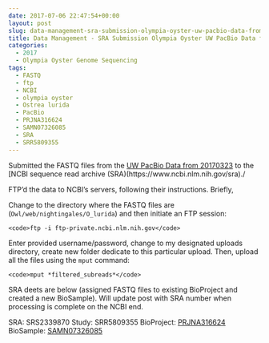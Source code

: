 ```yaml
---
date: 2017-07-06 22:47:54+00:00
layout: post
slug: data-management-sra-submission-olympia-oyster-uw-pacbio-data-from-20170323
title: Data Management - SRA Submission Olympia Oyster UW PacBio Data from 20170323
categories:
  - 2017
  - Olympia Oyster Genome Sequencing
tags:
  - FASTQ
  - ftp
  - NCBI
  - olympia oyster
  - Ostrea lurida
  - PacBio
  - PRJNA316624
  - SAMN07326085
  - SRA
  - SRR5809355
---
```


Submitted the FASTQ files from the [UW PacBio Data from 20170323](https://robertslab.github.io/sams-notebook/posts/2017/2017-03-23-data-management-olympia-oyster-pacbio-data-received/) to the [NCBI sequence read archive (SRA)(https://www.ncbi.nlm.nih.gov/sra)./

FTP'd the data to NCBI's servers, following their instructions. Briefly,

Change to the directory where the FASTQ files are (`Owl/web/nightingales/O_lurida`) and then initiate an FTP session:


    
    <code>ftp -i ftp-private.ncbi.nlm.nih.gov</code>



Enter provided username/password, change to my designated uploads directory, create new folder dedicate to this particular upload. Then, upload all the files using the `mput` command:


    
    <code>mput *filtered_subreads*</code>



SRA deets are below (assigned FASTQ files to existing BioProject and created a new BioSample). Will update post with SRA number when processing is complete on the NCBI end.

SRA: SRS2339870
Study: SRR5809355
BioProject: [PRJNA316624](https://www.ncbi.nlm.nih.gov/bioproject/PRJNA316624)
BioSample: [SAMN07326085](https://www.ncbi.nlm.nih.gov/biosample/SAMN07326085/)
